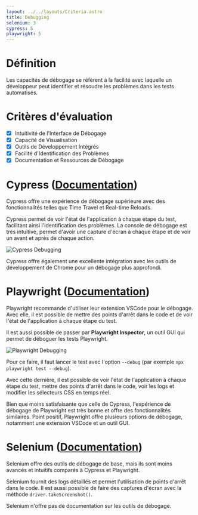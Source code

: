 ```yaml
---
layout: ../../layouts/Criteria.astro
title: Debugging
selenium: 3
cypress: 5
playwright: 5
---
```



# Définition

Les capacités de débogage se réfèrent à la facilité avec laquelle un développeur peut identifier et résoudre les problèmes dans les tests automatisés.

# Critères d'évaluation

- [x] Intuitivité de l'Interface de Débogage
- [x] Capacité de Visualisation
- [x] Outils de Développement Intégrés
- [x] Facilité d'Identification des Problèmes
- [x] Documentation et Ressources de Débogage

# Cypress ([Documentation](https://docs.cypress.io/guides/guides/debugging))

<ThumbUpAlert>
    Cypress offre une expérience de débogage supérieure avec des fonctionnalités telles que Time Travel et Real-time Reloads.
</ThumbUpAlert>

Cypress permet de voir l'état de l'application à chaque étape du test, facilitant ainsi l'identification des problèmes.
La console de débogage est très intuitive, permet d'avoir une capture d'écran à chaque étape et de voir un avant et après de chaque action.

![Cypress Debugging](/selenium-vs-cypress-vs-playwright/cypress-debug.png)

Cypress offre également une excellente intégration avec les outils de développement de Chrome pour un débogage plus approfondi.

# Playwright ([Documentation](https://playwright.dev/docs/debug))

Playwright recommande d'utiliser leur extension VSCode pour le débogage. Avec elle, il est possible de mettre des points d'arrêt dans le code et de voir l'état de l'application à chaque étape du test.

Il est aussi possible de passer par **Playwright Inspector**, un outil GUI qui permet de déboguer les tests Playwright.

![Playwright Debugging](/selenium-vs-cypress-vs-playwright/playwright-debug.png)

Pour ce faire, il faut lancer le test avec l'option `--debug` (par exemple `npx playwright test --debug`).

Avec cette dernière, il est possible de voir l'état de l'application à chaque étape du test, mettre des points d'arrêt dans le code, voir les logs et modifier
les sélecteurs CSS en temps réel.

<ThumbUpAlert>
    Bien que moins satisfaisante que celle de Cypress, l'expérience de débogage de Playwright est très bonne et offre des fonctionnalités similaires.
</ThumbUpAlert>

<ThumbUpAlert>
    Point positif, Playwright offre plusieurs options de débogage, notamment une extension VSCode et un outil GUI.
</ThumbUpAlert>

# Selenium ([Documentation](https://www.selenium.dev/documentation/legacy/selenium_ide/#debugging))

<ThumbDownAlert>
    Selenium offre des outils de débogage de base, mais ils sont moins avancés et intuitifs comparés à Cypress et Playwright.
</ThumbDownAlert>

Selenium fournit des logs détaillés et permet l'utilisation de points d'arrêt dans le code.
Il est aussi possible de faire des captures d'écran avec la méthode `driver.takeScreenshot()`.

<ThumbDownAlert>
    Selenium n'offre pas de documentation sur les outils de débogage.
</ThumbDownAlert>

